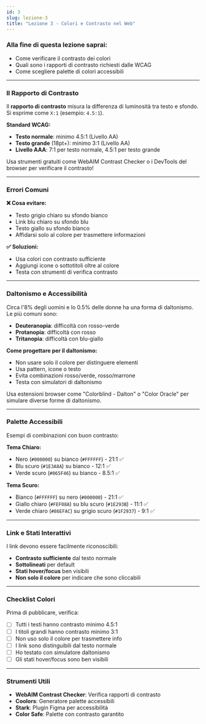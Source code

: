 ```yaml
---
id: 3
slug: lezione-3
title: "Lezione 3 - Colori e Contrasto nel Web"
---
```


### Alla fine di questa lezione saprai:

- Come verificare il contrasto dei colori
- Quali sono i rapporti di contrasto richiesti dalle WCAG
- Come scegliere palette di colori accessibili

---

### Il Rapporto di Contrasto

Il **rapporto di contrasto** misura la differenza di luminosità tra testo e sfondo. Si esprime come `X:1` (esempio: `4.5:1`).

**Standard WCAG:**

- **Testo normale**: minimo 4.5:1 (Livello AA)
- **Testo grande** (18pt+): minimo 3:1 (Livello AA)
- **Livello AAA**: 7:1 per testo normale, 4.5:1 per testo grande

<Banner type="info" title="Verifica facile">
  Usa strumenti gratuiti come WebAIM Contrast Checker o i DevTools del browser
  per verificare il contrasto!
</Banner>

---

### Errori Comuni

**❌ Cosa evitare:**

- Testo grigio chiaro su sfondo bianco
- Link blu chiaro su sfondo blu
- Testo giallo su sfondo bianco
- Affidarsi solo al colore per trasmettere informazioni

**✅ Soluzioni:**

- Usa colori con contrasto sufficiente
- Aggiungi icone o sottotitoli oltre al colore
- Testa con strumenti di verifica contrasto

---

### Daltonismo e Accessibilità

Circa l'8% degli uomini e lo 0.5% delle donne ha una forma di daltonismo. Le più comuni sono:

- **Deuteranopia**: difficoltà con rosso-verde
- **Protanopia**: difficoltà con rosso
- **Tritanopia**: difficoltà con blu-giallo

**Come progettare per il daltonismo:**

- Non usare solo il colore per distinguere elementi
- Usa pattern, icone o testo
- Evita combinazioni rosso/verde, rosso/marrone
- Testa con simulatori di daltonismo

<Banner type="info" title="Tool consigliati">
  Usa estensioni browser come "Colorblind - Dalton" o "Color Oracle" per
  simulare diverse forme di daltonismo.
</Banner>

---

### Palette Accessibili

Esempi di combinazioni con buon contrasto:

**Tema Chiaro:**

- Nero (`#000000`) su bianco (`#FFFFFF`) - 21:1 ✅
- Blu scuro (`#1E3A8A`) su bianco - 12:1 ✅
- Verde scuro (`#065F46`) su bianco - 8.5:1 ✅

**Tema Scuro:**

- Bianco (`#FFFFFF`) su nero (`#000000`) - 21:1 ✅
- Giallo chiaro (`#FEF08A`) su blu scuro (`#1E293B`) - 11:1 ✅
- Verde chiaro (`#86EFAC`) su grigio scuro (`#1F2937`) - 9:1 ✅

---

### Link e Stati Interattivi

I link devono essere facilmente riconoscibili:

- **Contrasto sufficiente** dal testo normale
- **Sottolineati** per default
- **Stati hover/focus** ben visibili
- **Non solo il colore** per indicare che sono cliccabili

---

### Checklist Colori

Prima di pubblicare, verifica:

- [ ] Tutti i testi hanno contrasto minimo 4.5:1
- [ ] I titoli grandi hanno contrasto minimo 3:1
- [ ] Non uso solo il colore per trasmettere info
- [ ] I link sono distinguibili dal testo normale
- [ ] Ho testato con simulatore daltonismo
- [ ] Gli stati hover/focus sono ben visibili

---

### Strumenti Utili

- **WebAIM Contrast Checker**: Verifica rapporti di contrasto
- **Coolors**: Generatore palette accessibili
- **Stark**: Plugin Figma per accessibilità
- **Color Safe**: Palette con contrasto garantito
